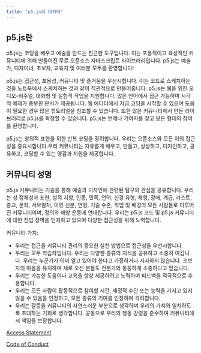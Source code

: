 ```yaml
---
title: "p5.js에 대하여"
---
```


## p5.js란

p5.js는 코딩을 배우고 예술을 만드는 친근한 도구입니다. 이는 포용적이고 육성적인 커뮤니티에 의해 만들어진 무료 오픈소스 자바스크립트 라이브러리입니다. p5.js는 예술가, 디자이너, 초보자, 교육자 및 여러분 모두를 환영합니다!

p5.js는 접근성, 포용성, 커뮤니티 및 즐거움을 우선시합니다. 이는 코드로 스케치하는 것을 노트북에서 스케치하는 것과 같이 직관적으로 만들어줍니다. p5.js는 웹을 위한 오디오-비주얼, 대화형 및 실험적 작업을 지원합니다. 많은 언어에서 접근 가능하며 시각적 예제가 풍부한 문서가 제공됩니다. 웹 에디터에서 지금 코딩을 시작할 수 있으며 도움이 필요한 경우 많은 튜토리얼을 참조할 수 있습니다. 또한 많은 커뮤니티에서 만든 라이브러리로 p5.js를 확장할 수 있습니다. p5.js는 언제나 기여자를 찾고 모든 형태의 참여를 환영합니다.

p5.js는 창의적 표현을 위한 반복 코딩을 장려합니다. 우리는 오픈소스와 모든 이의 접근성을 중요시합니다.우리 커뮤니티는 자유롭게 배우고, 만들고, 상상하고, 디자인하고, 공유하고, 코딩할 수 있는 영감과 지원을 제공합니다.

## 커뮤니티 성명

p5.js 커뮤니티는 기술을 통해 예술과 디자인에 관련된 탐구와 관심을 공유합니다. 우리는 성 정체성과 표현, 성적 지향, 인종, 민족, 언어, 신경 유형, 체형, 장애, 계급, 카스트, 종교, 문화, 서브컬처, 이민 신분, 연령, 기술 수준, 직업 및 배경의 모든 사람들로 이루어진 커뮤니티이며, 정의와 해방 운동에 연대합니다. 우리는 p5.js 코드 및 p5.js 커뮤니티에 대한 진입 장벽을 인지하고 있으며 다양한 접근성을 위해 노력합니다.

커뮤니티 가치:
- 우리는 접근을 커뮤니티 관리의 중요한 실천 방법으로 접근성을 우선시합니다.
- 우리는 모두 학습자입니다. 우리는 다양한 종류의 지식을 공유하고 소중히 여깁니다. 우리는 누군가가 이미 알고 있어야 한다고 가정하거나 시사하지 않습니다. 초보자의 마음을 유지하며 새로 오신 분들도 전문가와 동등하게 소중하다고 믿습니다.
- 우리는 가능한 도움이나 교육을 항상 제공하려고 노력하며 피드백을 적극적으로 수용합니다.
- 우리는 모든 사람이 활동적으로 참여할 시간, 재정적 수단 또는 능력을 가지고 있지 않을 수 있음을 인정하고, 모든 종류의 기여를 인정하며 격려합니다.
- 우리는 갈등을 커뮤니티의 자연스러운 부분으로 생각하며 우리의 가치와 일치하도록 초대하는 기회로 생각합니다. 공동으로 우리의 행동 강령을 준수하여 커뮤니티에서 책임을 보장합니다.

[Access Statement](https://github.com/processing/p5.js/blob/main/contributor_docs/access.md)

[Code of Conduct](https://github.com/processing/p5.js/blob/main/CODE_OF_CONDUCT.md)
